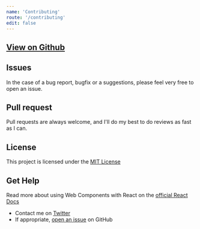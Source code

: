 ```yaml
---
name: 'Contributing'
route: '/contributing'
edit: false
---
```


## [View on Github](https://github.com/Silind-Software/create-react-web-component)

## Issues
In the case of a bug report, bugfix or a suggestions, please feel very free to open an issue.

## Pull request
Pull requests are always welcome, and I'll do my best to do reviews as fast as I can.

## License

This project is licensed under the [MIT License](https://github.com/Silind-Software/create-react-web-component/blob/master/LICENSE)

## Get Help
Read more about using Web Components with React on the [official React Docs](https://reactjs.org/docs/web-components.html)  

- Contact me on [Twitter](https://twitter.com/silindsoftware)
- If appropriate, [open an issue](https://github.com/Silind-Software/create-react-web-component/issues/new) on GitHub